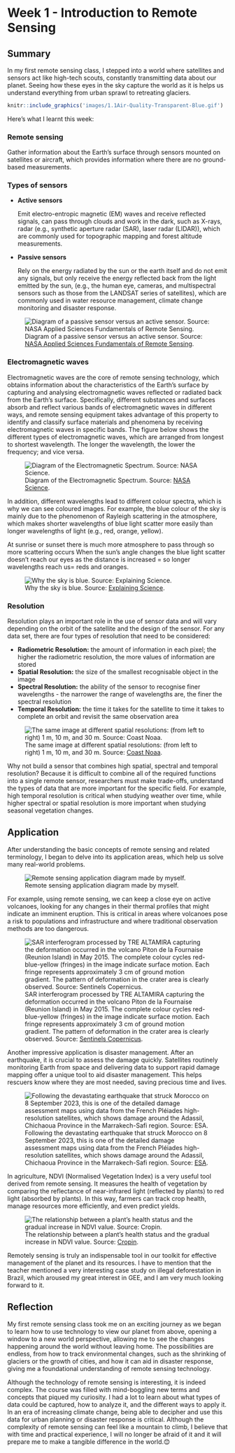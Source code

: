 # Week 1 - Introduction to Remote Sensing

## Summary

In my first remote sensing class, I stepped into a world where satellites and sensors act like high-tech scouts, constantly transmitting data about our planet. Seeing how these eyes in the sky capture the world as it is helps us understand everything from urban sprawl to retreating glaciers.

```r
knitr::include_graphics('images/1.1Air-Quality-Transparent-Blue.gif')

```

Here's what I learnt this week:

### Remote sensing

Gather information about the Earth's surface through sensors mounted on satellites or aircraft, which provides information where there are no ground-based measurements.

### **Types of sensors**

-   **Active sensors**

    Emit electro-entropic magnetic (EM) waves and receive reflected signals, can pass through clouds and work in the dark, such as X-rays, radar (e.g., synthetic aperture radar (SAR), laser radar (LIDAR)), which are commonly used for topographic mapping and forest altitude measurements.

-   **Passive sensors**

    Rely on the energy radiated by the sun or the earth itself and do not emit any signals, but only receive the energy reflected back from the light emitted by the sun, (e.g., the human eye, cameras, and multispectral sensors such as those from the LANDSAT series of satellites), which are commonly used in water resource management, climate change monitoring and disaster response.

![Diagram of a passive sensor versus an active sensor. Source: [NASA Applied Sciences Fundamentals of Remote Sensing](https://appliedsciences.nasa.gov/sites/default/files/2024-03/McCartney_SXSW_edited_SC.pdf).](images/1.1.2activePassive.png)

### Electromagnetic waves

Electromagnetic waves are the core of remote sensing technology, which obtains information about the characteristics of the Earth's surface by capturing and analysing electromagnetic waves reflected or radiated back from the Earth's surface. Specifically, different substances and surfaces absorb and reflect various bands of electromagnetic waves in different ways, and remote sensing equipment takes advantage of this property to identify and classify surface materials and phenomena by receiving electromagnetic waves in specific bands. The figure below shows the different types of electromagnetic waves, which are arranged from longest to shortest wavelength. The longer the wavelength, the lower the frequency; and vice versa.

![Diagram of the Electromagnetic Spectrum. Source: [NASA Science](https://www.earthdata.nasa.gov/learn/backgrounders/remote-sensing#orbits).](images/1.1.3EMS-Introduction_0.jpg)

In addition, different wavelengths lead to different colour spectra, which is why we can see coloured images. For example, the blue colour of the sky is mainly due to the phenomenon of Rayleigh scattering in the atmosphere, which makes shorter wavelengths of blue light scatter more easily than longer wavelengths of light (e.g., red, orange, yellow).

At sunrise or sunset there is much more atmosphere to pass through so more scattering occurs When the sun's angle changes the blue light scatter doesn't reach our eyes as the distance is increased = so longer wavelengths reach us= reds and oranges.

![Why the sky is blue. Source: [Explaining Science](https://explainingscience.org/2015/09/30/why-is-the-sky-blue/).](images/1.1.3redsunsetdiagram1.png)

### Resolution

Resolution plays an important role in the use of sensor data and will vary depending on the orbit of the satellite and the design of the sensor. For any data set, there are four types of resolution that need to be considered:

-   **Radiometric Resolution:** the amount of information in each pixel; the higher the radiometric resolution, the more values of information are stored
-   **Spatial Resolution:** the size of the smallest recognisable object in the image
-   **Spectral Resolution:** the ability of the sensor to recognise finer wavelengths - the narrower the range of wavelengths are, the finer the spectral resolution
-   **Temporal Resolution:** the time it takes for the satellite to time it takes to complete an orbit and revisit the same observation area

![The same image at different spatial resolutions: (from left to right) 1 m, 10 m, and 30 m. Source: [Coast Noaa](https://coast.noaa.gov/digitalcoast/data/ccaphighres.html).](images/1.1.4McCartney_SXSW_edited_SC.jpg)

Why not build a sensor that combines high spatial, spectral and temporal resolution? Because it is difficult to combine all of the required functions into a single remote sensor, researchers must make trade-offs, understand the types of data that are more important for the specific field. For example, high temporal resolution is critical when studying weather over time, while higher spectral or spatial resolution is more important when studying seasonal vegetation changes.

## Application

After understanding the basic concepts of remote sensing and related terminology, I began to delve into its application areas, which help us solve many real-world problems.

![Remote sensing application diagram made by myself.](images/1.2application.jpg)

For example, using remote sensing, we can keep a close eye on active volcanoes, looking for any changes in their thermal profiles that might indicate an imminent eruption. This is critical in areas where volcanoes pose a risk to populations and infrastructure and where traditional observation methods are too dangerous.

![SAR interferogram processed by TRE ALTAMIRA capturing the deformation occurred in the volcano Piton de la Fournaise (Reunion Island) in May 2015. The complete colour cycles red-blue-yellow (fringes) in the image indicate surface motion. Each fringe represents approximately 3 cm of ground motion gradient. The pattern of deformation in the crater area is clearly observed. Source: [Sentinels Copernicus](https://sentinels.copernicus.eu/web/sentinel/user-guides/sentinel-1-sar/applications/emergency-management).](images/2.1.2-Sentinel-1-Piton-de-la-Fournaise-volcano-full.png)

Another impressive application is disaster management. After an earthquake, it is crucial to assess the damage quickly. Satellites routinely monitoring Earth from space and delivering data to support rapid damage mapping offer a unique tool to aid disaster management. This helps rescuers know where they are most needed, saving precious time and lives.

![Following the devastating earthquake that struck Morocco on 8 September 2023, this is one of the detailed damage assessment maps using data from the French Pléiades high-resolution satellites, which shows damage around the Adassil, Chichaoua Province in the Marrakech-Safi region. Source: [ESA](https://www.esa.int/Applications/Observing_the_Earth/Copernicus/Sentinel-1/Sentinel-1_reveals_shifts_from_Morocco_earthquake).](images/2.1.2Morocco_earthquake_damage_assessment_map_from_the_UNOSAT_team_pillars.jpg)

In agriculture, NDVI (Normalised Vegetation Index) is a very useful tool derived from remote sensing. It measures the health of vegetation by comparing the reflectance of near-infrared light (reflected by plants) to red light (absorbed by plants). In this way, farmers can track crop health, manage resources more efficiently, and even predict yields.

![The relationship between a plant's health status and the gradual increase in NDVI value. Source: [Cropin](https://www.cropin.com/blogs/ndvi-normalized-difference-vegetation-index).](images/2.1.4plant.jpg)

Remotely sensing is truly an indispensable tool in our toolkit for effective management of the planet and its resources. I have to mention that the teacher mentioned a very interesting case study on illegal deforestation in Brazil, which aroused my great interest in GEE, and I am very much looking forward to it.

## Reflection

My first remote sensing class took me on an exciting journey as we began to learn how to use technology to view our planet from above, opening a window to a new world perspective, allowing me to see the changes happening around the world without leaving home. The possibilities are endless, from how to track environmental changes, such as the shrinking of glaciers or the growth of cities, and how it can aid in disaster response, giving me a foundational understanding of remote sensing technology.

Although the technology of remote sensing is interesting, it is indeed complex. The course was filled with mind-boggling new terms and concepts that piqued my curiosity. I had a lot to learn about what types of data could be captured, how to analyze it, and the different ways to apply it. In an era of increasing climate change, being able to decipher and use this data for urban planning or disaster response is critical. Although the complexity of remote sensing can feel like a mountain to climb, I believe that with time and practical experience, I will no longer be afraid of it and it will prepare me to make a tangible difference in the world.😊
